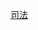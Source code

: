 {{Catnav|頁面分類|社会|组织|機構|政府}}
{{Catnav|頁面分類|社会|政治|政府}}
{{Catnav|頁面分類|社会}}


{{Commonscat|Law}}
{{Catmore}}

[[Category:司法|]]